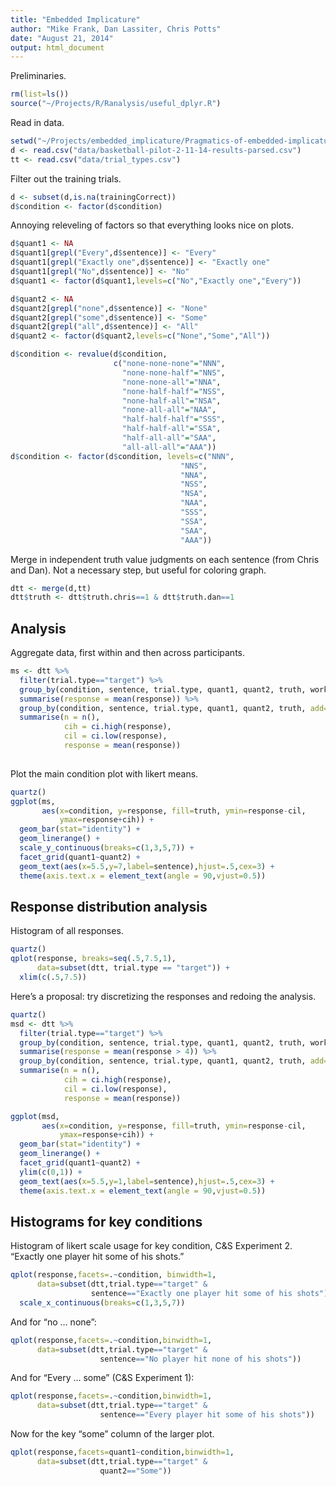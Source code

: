 ```yaml
---
title: "Embedded Implicature"
author: "Mike Frank, Dan Lassiter, Chris Potts"
date: "August 21, 2014"
output: html_document
---
```


Preliminaries.

```r
rm(list=ls())
source("~/Projects/R/Ranalysis/useful_dplyr.R")
```

Read in data.

```r
setwd("~/Projects/embedded_implicature/Pragmatics-of-embedded-implicature/")
d <- read.csv("data/basketball-pilot-2-11-14-results-parsed.csv")
tt <- read.csv("data/trial_types.csv")
```

Filter out the training trials.

```r
d <- subset(d,is.na(trainingCorrect))
d$condition <- factor(d$condition)
```

Annoying releveling of factors so that everything looks nice on plots.

```r
d$quant1 <- NA
d$quant1[grepl("Every",d$sentence)] <- "Every"
d$quant1[grepl("Exactly one",d$sentence)] <- "Exactly one"
d$quant1[grepl("No",d$sentence)] <- "No"
d$quant1 <- factor(d$quant1,levels=c("No","Exactly one","Every"))

d$quant2 <- NA
d$quant2[grepl("none",d$sentence)] <- "None"
d$quant2[grepl("some",d$sentence)] <- "Some"
d$quant2[grepl("all",d$sentence)] <- "All"
d$quant2 <- factor(d$quant2,levels=c("None","Some","All"))

d$condition <- revalue(d$condition,
                       c("none-none-none"="NNN",
                         "none-none-half"="NNS",
                         "none-none-all"="NNA",
                         "none-half-half"="NSS",
                         "none-half-all"="NSA",                         
                         "none-all-all"="NAA",
                         "half-half-half"="SSS",
                         "half-half-all"="SSA",
                         "half-all-all"="SAA",
                         "all-all-all"="AAA"))  
d$condition <- factor(d$condition, levels=c("NNN",
                                      "NNS",
                                      "NNA",
                                      "NSS",
                                      "NSA",
                                      "NAA",
                                      "SSS",
                                      "SSA",
                                      "SAA",
                                      "AAA"))          
```

Merge in independent truth value judgments on each sentence (from Chris and Dan).  Not a necessary step, but useful for coloring graph. 

```r
dtt <- merge(d,tt)
dtt$truth <- dtt$truth.chris==1 & dtt$truth.dan==1
```

Analysis
----

Aggregate data, first within and then across participants.

```r
ms <- dtt %>% 
  filter(trial.type=="target") %>%
  group_by(condition, sentence, trial.type, quant1, quant2, truth, workerid) %>%
  summarise(response = mean(response)) %>%
  group_by(condition, sentence, trial.type, quant1, quant2, truth, add=FALSE) %>%
  summarise(n = n(), 
            cih = ci.high(response), 
            cil = ci.low(response), 
            response = mean(response))
    
```

Plot the main condition plot with likert means.

```r
quartz()
ggplot(ms,
       aes(x=condition, y=response, fill=truth, ymin=response-cil,
           ymax=response+cih)) + 
  geom_bar(stat="identity") + 
  geom_linerange() +
  scale_y_continuous(breaks=c(1,3,5,7)) + 
  facet_grid(quant1~quant2) + 
  geom_text(aes(x=5.5,y=7,label=sentence),hjust=.5,cex=3) +
  theme(axis.text.x = element_text(angle = 90,vjust=0.5))
```

Response distribution analysis
----

Histogram of all responses.

```r
quartz()
qplot(response, breaks=seq(.5,7.5,1),
      data=subset(dtt, trial.type == "target")) + 
  xlim(c(.5,7.5))
```

Here's a proposal: try discretizing the responses and redoing the analysis. 

```r
quartz()
msd <- dtt %>% 
  filter(trial.type=="target") %>%
  group_by(condition, sentence, trial.type, quant1, quant2, truth, workerid) %>%
  summarise(response = mean(response > 4)) %>%
  group_by(condition, sentence, trial.type, quant1, quant2, truth, add=FALSE) %>%
  summarise(n = n(), 
            cih = ci.high(response), 
            cil = ci.low(response), 
            response = mean(response))

ggplot(msd,
       aes(x=condition, y=response, fill=truth, ymin=response-cil,
           ymax=response+cih)) + 
  geom_bar(stat="identity") + 
  geom_linerange() +
  facet_grid(quant1~quant2) + 
  ylim(c(0,1)) +
  geom_text(aes(x=5.5,y=1,label=sentence),hjust=.5,cex=3) +
  theme(axis.text.x = element_text(angle = 90,vjust=0.5))
```

Histograms for key conditions
----

Histogram of likert scale usage for key condition, C&S Experiment 2. "Exactly one player hit some of his shots."

```r
qplot(response,facets=.~condition, binwidth=1,
      data=subset(dtt,trial.type=="target" &
                  sentence=="Exactly one player hit some of his shots")) + 
  scale_x_continuous(breaks=c(1,3,5,7))
```

And for "no ... none":

```r
qplot(response,facets=.~condition,binwidth=1,
      data=subset(dtt,trial.type=="target" &
                    sentence=="No player hit none of his shots"))
```

And for "Every  ... some" (C&S Experiment 1):

```r
qplot(response,facets=.~condition,binwidth=1,
      data=subset(dtt,trial.type=="target" &
                    sentence=="Every player hit some of his shots"))
```

Now for the key "some" column of the larger plot. 

```r
qplot(response,facets=quant1~condition,binwidth=1,
      data=subset(dtt,trial.type=="target" &
                    quant2=="Some"))
```